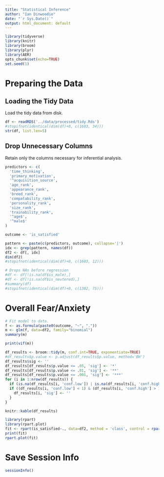 ```yaml
---
title: "Statistical Inference"
author: "Ian Dinwoodie"
date: "`r Sys.Date()`"
output: html_document: default
---
```


```r
library(tidyverse)
library(knitr)
library(broom)
library(plyr)
library(AER)
opts_chunk$set(echo=TRUE)
set.seed(1)
```

# Preparing the Data

## Loading the Tidy Data

Load the tidy data from disk.

```r
df <- readRDS('../data/processed/tidy.Rds')
#stopifnot(identical(dim(df)+0, c(1603, 34)))
str(df, list.len=5)
```

## Drop Unnecessary Columns

Retain only the columns necessary for inferential analysis.

```r
predictors <- c(
  'time_thinking',
  'primary_motivation',
  '^acquisition_source',
  'age_rank',
  'appearance_rank',
  'breed_rank',
  'compatability_rank',
  'personality_rank',
  'size_rank',
  'trainability_rank',
  '^age$',
  '^male$'
)

outcome <- 'is_satisfied'

pattern <- paste(c(predictors, outcome), collapse='|')
idx <- grep(pattern, names(df))
df2 <- df[, idx]
dim(df2)
#stopifnot(identical(dim(df)+0, c(1603, 12)))
```

```r
# Drops NAs before regression
#df <- df[!is.na(df$is_male),]
#df <- df[!is.na(df$is_neutered),]
#summary(df)
#stopifnot(identical(dim(df)+0, c(1302, 75)))
```

# Overall Fear/Anxiety

```r
# Fit model to data.
f <- as.formula(paste0(outcome, "~", "."))
m <- glm(f, data=df2, family="binomial")
summary(m)

print(vif(m))
```


```r
df_results <- broom::tidy(m, conf.int=TRUE, exponentiate=TRUE)
#df_results$p.value <- p.adjust(df_results$p.value, method='BH')
df_results$sig <- ''
df_results[df_results$p.value <= .05, 'sig'] <- '*'
df_results[df_results$p.value <= .01, 'sig'] <- '**'
df_results[df_results$p.value <= .001, 'sig'] <- '***'
for (i in 1:nrow(df_results)) {
  if (is.na(df_results[i, 'conf.low']) | is.na(df_results[i, 'conf.high'])) next
  if ((df_results[i, 'conf.low'] < 1) & (df_results[i, 'conf.high'] > 1)) {
    df_results[i, 'sig'] <- ''
  }
}

knitr::kable(df_results)
```

```r
library(rpart)
library(rpart.plot)
fit <- rpart(is_satisfied~., data=df2, method = 'class', control = rpart.control("minsplit" = 3))
print(fit)
rpart.plot(fit)
```

# Save Session Info

```r
sessionInfo()
```
